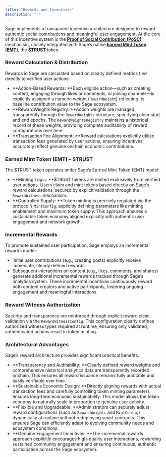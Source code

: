 ```yaml
---
title: "Rewards and Incentives"
description: " "
---
```


Sage implements a transparent incentive architecture designed to reward authentic social contributions and meaningful user engagement. At the core of this incentive system is the [**Proof of Social Contribution (PoSC)**](/core-concepts/posc) mechanism, closely integrated with Sage’s native [**Earned Mint Token (EMT)**](/introduction/3-emt), the [**\$TRUST**](/introduction/4-trust) token.

### **Reward Calculation & Distribution**

Rewards in Sage are calculated based on clearly defined metrics tied directly to verified user actions:

- **Action-Based Rewards: **Each eligible action—such as creating content, engaging through likes or comments, or joining channels—is explicitly assigned a numeric weight (`RewardWeight`) reflecting its baseline contribution value to the Sage ecosystem.
- **RewardWeights Registry: **Action weights are managed transparently through the `RewardWeights` structure, specifying clear start and end epochs. The `RewardWeightsRegistry` maintains a historical record of these weights, providing complete auditability of reward configurations over time.
- **Transaction Fee Alignment: **Reward calculations explicitly utilize transaction fees generated by user actions, ensuring incentives accurately reflect genuine onchain economic contributions.

### **Earned Mint Token (EMT) – \$TRUST**

The \$TRUST token operates under Sage’s Earned Mint Token (EMT) model:

- **Minting Logic: **\$TRUST tokens are minted exclusively from verified user actions. Users claim and mint tokens based directly on Sage’s reward calculations, secured by explicit validation through the `RewardWitness` mechanism.
- **Controlled Supply: **Token minting is precisely regulated via the protocol’s `MintConfig`, explicitly defining parameters like minting enablement and maximum token supply. This approach ensures a sustainable token economy aligned explicitly with authentic user engagement and network growth.

### **Incremental Rewards**

To promote sustained user participation, Sage employs an incremental rewards model:

- Initial user contributions (e.g., creating posts) explicitly receive immediate, clearly defined rewards.
- Subsequent interactions on content (e.g., likes, comments, and shares) generate additional incremental rewards tracked through Sage’s analytics system. These incremental incentives continuously reward both content creators and active participants, fostering ongoing engagement and meaningful interactions.

### **Reward Witness Authorization**

Security and transparency are reinforced through explicit reward claim validation via the `RewardWitnessConfig`. This configuration clearly defines authorized witness types required at runtime, ensuring only validated, authenticated actions result in token minting.

### **Architectural Advantages**

Sage’s reward architecture provides significant practical benefits:

- **Transparency and Auditability: **Clearly defined reward weights and comprehensive historical analytics data are transparently recorded onchain. This ensures all reward issuance remains fully auditable and easily verifiable over time.
- **Sustainable Economic Design: **Directly aligning rewards with actual transaction fees and carefully controlling token minting parameters ensures long-term economic sustainability. This model allows the token economy to naturally scale in proportion to genuine user activity.
- **Flexible and Upgradeable: **Administrators can securely adjust reward configurations (such as `RewardWeights` and `MintConfig`) dynamically at runtime without redeploying smart contracts. This ensures Sage can efficiently adapt to evolving community needs and ecosystem conditions.
- **Genuine Engagement Incentives: **The incremental rewards approach explicitly encourages high-quality user interactions, rewarding sustained community engagement and ensuring continuous, authentic participation across the Sage ecosystem.